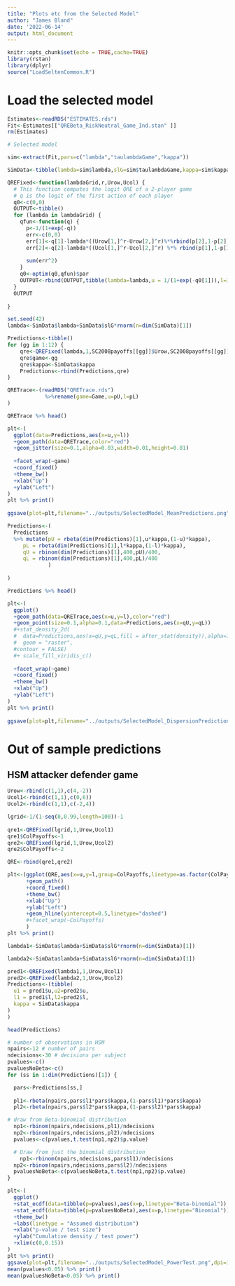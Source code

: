 ```yaml
---
title: "Plots etc from the Selected Model"
author: "James Bland"
date: '2022-06-14'
output: html_document
---
```


```r
knitr::opts_chunk$set(echo = TRUE,cache=TRUE)
library(rstan)
library(dplyr)
source("LoadSeltenCommon.R")
```

# Load the selected model

```r
Estimates<-readRDS("ESTIMATES.rds")
Fit<-Estimates[["QREBeta_RiskNeutral_Game_Ind.stan" ]]
rm(Estimates)

# Selected model

```

```r
sim<-extract(Fit,pars=c("lambda","taulambdaGame","kappa"))

SimData<-tibble(lambda=sim$lambda,slG=sim$taulambdaGame,kappa=sim$kappa)
```
```r
QREFixed<-function(lambdaGrid,r,Urow,Ucol) {
  # This function computes the logit QRE of a 2-player game 
  # q is the logit of the first action of each player
  q0<-c(0,0)
  OUTPUT<-tibble()
  for (lambda in lambdaGrid) {
    qfun<-function(q) {
      p<-1/(1+exp(-q))
      err<-c(0,0)
      err[1]<-q[1]-lambda*((Urow[1,]^r-Urow[2,]^r)%*%rbind(p[2],1-p[2]))
      err[2]<-q[2]-lambda*((Ucol[1,]^r-Ucol[2,]^r) %*% rbind(p[1],1-p[1]))
      
      sum(err^2)
    }
    q0<-optim(q0,qfun)$par
    OUTPUT<-rbind(OUTPUT,tibble(lambda=lambda,u = 1/(1+exp(-q0[1])),l=1/(1+exp(-q0[2]))))
  }
  OUTPUT
  
} 

```

```r

set.seed(42)
lambda<-SimData$lambda+SimData$slG*rnorm(n=dim(SimData)[1])

Predictions<-tibble()
for (gg in 1:12) {
    qre<-QREFixed(lambda,1,SC2008payoffs[[gg]]$Urow,SC2008payoffs[[gg]]$Ucol)
    qre$game<-gg
    qre$kappa<-SimData$kappa
    Predictions<-rbind(Predictions,qre)
}

```

```r
QRETrace<-(readRDS("QRETrace.rds")
            %>%rename(game=Game,u=pU,l=pL)          
)

QRETrace %>% head()

plt<-(
  ggplot(data=Predictions,aes(x=u,y=l))
  +geom_path(data=QRETrace,color="red")
  +geom_jitter(size=0.1,alpha=0.03,width=0.01,height=0.01)
  
  +facet_wrap(~game)
  +coord_fixed()
  +theme_bw()
  +xlab("Up")
  +ylab("Left")
)
plt %>% print()
 
ggsave(plot=plt,filename="../outputs/SelectedModel_MeanPredictions.png",dpi=1000)
```

```r

Predictions<-(
  Predictions 
  %>% mutate(pU = rbeta(dim(Predictions)[1],u*kappa,(1-u)*kappa),
     pL = rbeta(dim(Predictions)[1],l*kappa,(1-l)*kappa),
     qU = rbinom(dim(Predictions)[1],400,pU)/400,
     qL = rbinom(dim(Predictions)[1],400,pL)/400
             )
  
)

Predictions %>% head()
```

```r

plt<-(
  ggplot()
  +geom_path(data=QRETrace,aes(x=u,y=l),color="red")
  +geom_point(size=0.1,alpha=0.1,data=Predictions,aes(x=qU,y=qL))
  #+stat_density_2d(
  #  data=Predictions,aes(x=qU,y=qL,fill = after_stat(density)),alpha=1,
  #  geom = "raster",
  #contour = FALSE)
  #+ scale_fill_viridis_c()
  
  +facet_wrap(~game)
  +coord_fixed()
  +theme_bw()
  +xlab("Up")
  +ylab("Left")
)
plt %>% print()
 
ggsave(plot=plt,filename="../outputs/SelectedModel_DispersionPredictions.png",dpi=1000)
```

# Out of sample predictions

## HSM attacker defender game

```r
Urow<-rbind(c(1,1),c(4,-2))
Ucol1<-rbind(c(1,1),c(0,6))  
Ucol2<-rbind(c(1,1),c(-2,4)) 

lgrid<-1/(1-seq(0,0.99,length=100))-1
          
qre1<-QREFixed(lgrid,1,Urow,Ucol1)
qre1$ColPayoffs<-1
qre2<-QREFixed(lgrid,1,Urow,Ucol2)
qre2$ColPayoffs<-2

QRE<-rbind(qre1,qre2)

plt<-(ggplot(QRE,aes(x=u,y=l,group=ColPayoffs,linetype=as.factor(ColPayoffs)))
      +geom_path()
      +coord_fixed()
      +theme_bw()
      +xlab("Up")
      +ylab("Left")
      +geom_hline(yintercept=0.5,linetype="dashed")
      #+facet_wrap(~ColPayoffs)
      )
plt %>% print()
```

```r

lambda1<-SimData$lambda+SimData$slG*rnorm(n=dim(SimData)[1])

lambda2<-SimData$lambda+SimData$slG*rnorm(n=dim(SimData)[1])

pred1<-QREFixed(lambda1,1,Urow,Ucol1)
pred2<-QREFixed(lambda2,1,Urow,Ucol2)
Predictions<-(tibble( 
  u1 = pred1$u,u2=pred2$u,
  l1 = pred1$l,l2=pred2$l,
  kappa = SimData$kappa
)
)

head(Predictions)

```

```r
# number of observations in HSM
npairs<-12 # number of pairs
ndecisions<-30 # decisions per subject
pvalues<-c()
pvaluesNoBeta<-c()
for (ss in 1:dim(Predictions)[1]) {

  pars<-Predictions[ss,] 
  
  pl1<-rbeta(npairs,pars$l1*pars$kappa,(1-pars$l1)*pars$kappa)
  pl2<-rbeta(npairs,pars$l2*pars$kappa,(1-pars$l2)*pars$kappa) 

# draw from Beta-binomial distribution  
  np1<-rbinom(npairs,ndecisions,pl1)/ndecisions
  np2<-rbinom(npairs,ndecisions,pl2)/ndecisions
  pvalues<-c(pvalues,t.test(np1,np2)$p.value)

  # Draw from just the binomial distribution
    np1<-rbinom(npairs,ndecisions,pars$l1)/ndecisions
  np2<-rbinom(npairs,ndecisions,pars$l2)/ndecisions
  pvaluesNoBeta<-c(pvaluesNoBeta,t.test(np1,np2)$p.value)
}
```

```r
plt<-(
  ggplot()
  +stat_ecdf(data=tibble(p=pvalues),aes(x=p,linetype="Beta-binomial"))
  +stat_ecdf(data=tibble(p=pvaluesNoBeta),aes(x=p,linetype="Binomial"))
  +theme_bw()
  +labs(linetype = "Assumed distribution")
  +xlab("p-value / test size") 
  +ylab("Cumulative density / test power")
  +xlim(c(0,0.15))
) 
plt %>% print()
ggsave(plot=plt,filename="../outputs/SelectedModel_PowerTest.png",dpi=1000)
mean(pvalues<0.05) %>% print()
mean(pvaluesNoBeta<0.05) %>% print()

```
